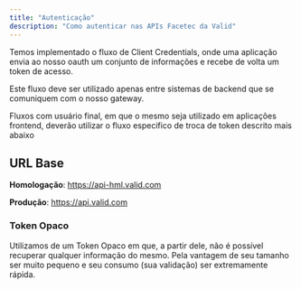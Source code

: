 ```yaml
---
title: "Autenticação"
description: "Como autenticar nas APIs Facetec da Valid"
---
```


Temos implementado o fluxo de Client Credentials, onde uma aplicação envia ao nosso oauth um conjunto de informações e recebe de volta um token de acesso.

Este fluxo deve ser utilizado apenas entre sistemas de backend que se comuniquem com o nosso gateway.

Fluxos com usuário final, em que o mesmo seja utilizado em aplicações frontend, deverão utilizar o fluxo especifico de troca de token descrito mais abaixo

## URL Base

**Homologação**: https://api-hml.valid.com

**Produção**: https://api.valid.com

### **Token Opaco**

Utilizamos de um Token Opaco em que, a partir dele, não é possível recuperar qualquer informação do mesmo. Pela vantagem de seu tamanho ser muito pequeno e seu consumo (sua validação) ser extremamente rápida.
